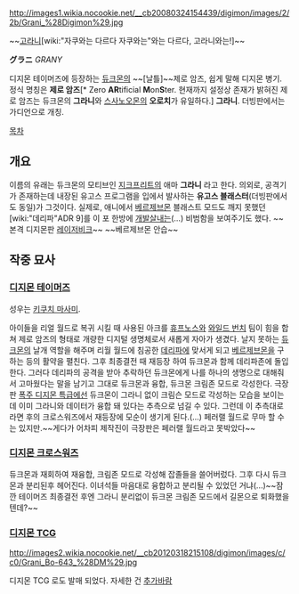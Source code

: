 http://images1.wikia.nocookie.net/__cb20080324154439/digimon/images/2/2b/Grani_%28Digimon%29.jpg

~~[[고라니]][wiki:"자쿠와는 다르다 자쿠와는"와는 다르다, 고라니와는!]~~

'''グラニ''' ''GRANY''

디지몬 테이머즈에 등장하는 [[듀크몬]]의 ~~[날틀]~~제로 암즈, 쉽게 말해 디지몬 병기. 정식 명칭은 '''제로 암즈'''[* Zero '''AR'''tificial '''M'''on'''S'''ter. 현재까지 설정상 존재가 밝혀진 제로 암즈는 듀크몬의 '''그라니'''와 [[스사노오몬]]의 '''오로치'''가 유일하다.] '''그라니'''. 더빙판에서는 가디언으로 개칭.

[[목차]]
== 개요 ==
이름의 유래는 듀크몬의 모티브인 [[지크프리트]]의 애마 '''그라니''' 라고 한다. 의외로, 공격기가 존재하는데 내장된 유고스 프로그램을 입에서 발사하는 '''유고스 블래스터'''(더빙판에서도 동일)가 그것이다. 실제로, 애니에서 [[베르제브몬]] 블래스트 모드도 깨지 못했던 [wiki:"데리파"ADR 9]를 이 포 한방에 [[개발살]]내는(...) 비범함을 보여주기도 했다. ~~본격 디지몬판 [[레이저비크]]~~ ~~베르제브몬 안습~~

== 작중 묘사 ==
=== [[디지몬 테이머즈]] ===
성우는 [[키쿠치 마사미]].

아이들을 리얼 월드로 복귀 시킬 때 사용된 아크를 [[휴프노스]]와 [[와일드 번치]] 팀이 힘을 합쳐 제로 암즈의 형태로 개량한 디지털 생명체로서 새롭게 자아가 생겼다. 날지 못하는 [[듀크몬]]의 날개 역할을 해주며 리월 월드에 침공한 [[데리파]]에 맞서게 되고 [[베르제브몬]]을 구하는 등의 활약을 펼친다. 그후 최종결전 때  재등장 하여 듀크몬과 함께 데리파존에 돌입한다. 그러다 데리파의 공격을 받아 추락하던 듀크몬에게 나를 하나의 생명으로 대해줘서 고마웠다는 말을 남기고 그대로 듀크몬과 융합, 듀크몬 크림존 모드로 각성한다. 극장판 [[폭주 디지몬 특급]]에선 듀크몬이 그라니 없이 크림슨 모드로 각성하는 모습을 보이는 데 이미 그라니와 데이터가 융합 돼 있다는 추측으로 넘길 수 있다. 그런데 이 추측대로 라면 후의 크로스워즈에서 재등장에 모순이 생기게 된다.(...) 페러랠 월드로 무마 할 수는 있지만.~~게다가 어차피 제작진이 극장판은 페러랠 월드라고 못박았다~~

=== [[디지몬 크로스워즈]] ===
듀크몬과 재회하여 재융합, 크림존 모드로 각성해 잡졸들을 쓸어버렀다. 그후 다시 듀크몬과 분리된후 헤어진다. 이녀석들 마음대로 융합하고 분리될 수 있었던 거냐(...)~~잠깐 테이머즈 최종결전 후엔 그라니 분리없이 듀크몬 크림존 모드에서 길몬으로 퇴화했을 텐데?~~

=== [[디지몬 TCG]] ===
http://images2.wikia.nocookie.net/__cb20120318215108/digimon/images/c/c0/Grani_Bo-643_%28DM%29.jpg

디지몬 TCG 로도 발매 되었다.
자세한 건 [[추가바람]]
